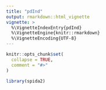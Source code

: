 ```yaml
---
title: "pdInd"
output: rmarkdown::html_vignette
vignette: >
  %\VignetteIndexEntry{pdInd}
  %\VignetteEngine{knitr::rmarkdown}
  %\VignetteEncoding{UTF-8}
---
```


```r
knitr::opts_chunk$set(
  collapse = TRUE,
  comment = "#>"
)
```

```r
library(spida2)
```
